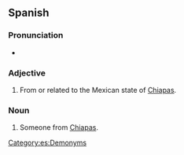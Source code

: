 ==Spanish==

===Pronunciation===
* {{es-IPA|chyapaneco}}

===Adjective===
{{es-adj|f=chiapaneca}}

# From or related to the Mexican state of [[Chiapas]].

===Noun===
{{es-noun|m|f=chiapaneca}}

# Someone from [[Chiapas]].

[[Category:es:Demonyms]]
